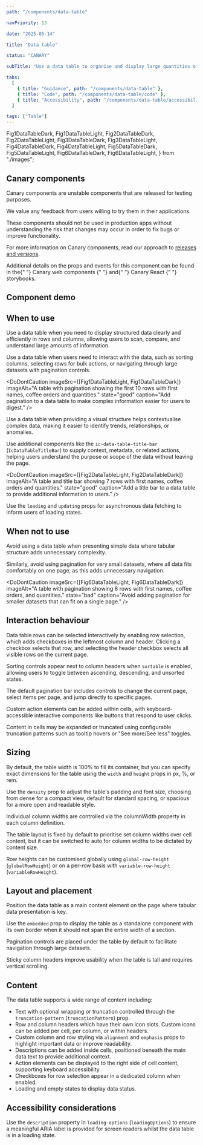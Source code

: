 ```yaml
---
path: "/components/data-table"

navPriority: 13

date: "2025-05-14"

title: "Data table"

status: "CANARY"

subTitle: "Use a data table to organise and display large quantities of related data."

tabs:
  [
    { title: "Guidance", path: "/components/data-table" },
    { title: "Code", path: "/components/data-table/code" },
    { title: "Accessibility", path: "/components/data-table/accessibility" },
  ]

tags: ["Table"]
---
```


  Fig1DataTableDark,
  Fig1DataTableLight,
  Fig2DataTableDark,
  Fig2DataTableLight,
  Fig3DataTableDark,
  Fig3DataTableLight,
  Fig4DataTableDark,
  Fig4DataTableLight,
  Fig5DataTableDark,
  Fig5DataTableLight,
  Fig6DataTableDark,
  Fig6DataTableLight,
} from "./images";

<IcAlert
  heading="Canary component"
  variant="info"
  message="This component is new and its guidance will be updated over time."
/>

## Canary components

Canary components are unstable components that are released for testing purposes.

We value any feedback from users willing to try them in their applications.

These components should not be used in production apps without understanding the risk that changes may occur in order to fix bugs or improve functionality.

For more information on Canary components, read our approach to [releases and versions](/get-started/releases-versions).

<p>
  Additional details on the props and events for this component can be found in
  the{" "}
  <IcLink
    href="https://mi6.github.io/ic-ui-kit/branches/canary/main/web-components/?path=/docs/web-components-data-table--docs"
    target="_blank"
  >
    Canary web components
  </IcLink>{" "}
  and{" "}
  <IcLink
    href="https://mi6.github.io/ic-ui-kit/branches/canary/main/react/?path=/docs/react-components-data-table--docs"
    target="_blank"
  >
    Canary React
  </IcLink>{" "}
  storybooks.
</p>

## Component demo

<ComponentPreview>
  <IcDataTable caption="Basic" columns={COLUMNS} data={DATA} />
</ComponentPreview>

## When to use

Use a data table when you need to display structured data clearly and efficiently in rows and columns, allowing users to scan, compare, and understand large amounts of information.

Use a data table when users need to interact with the data, such as sorting columns, selecting rows for bulk actions, or navigating through large datasets with pagination controls.

<DoDontCaution
  imageSrc={[Fig1DataTableLight, Fig1DataTableDark]}
  imageAlt="A table with pagination showing the first 10 rows with first names, coffee orders and quantities."
  state="good"
  caption="Add pagination to a data table to make complex information easier for users to digest."
/>

Use a data table when providing a visual structure helps contextualise complex data, making it easier to identify trends, relationships, or anomalies.

Use additional components like the `ic-data-table-title-bar` (`IcDataTableTitleBar`) to supply context, metadata, or related actions, helping users understand the purpose or scope of the data without leaving the page.

<DoDontCaution
  imageSrc={[Fig2DataTableLight, Fig2DataTableDark]}
  imageAlt="A table and title bar showing 7 rows with first names, coffee orders and quantities."
  state="good"
  caption="Add a title bar to a data table to provide additional information to users."
/>

Use the `loading` and `updating` props for asynchronous data fetching to inform users of loading states.

<DoubleDoDontCaution>
  <DoDontCaution
    imageSrc={[Fig3DataTableLight, Fig3DataTableDark]}
    imageAlt="A table in a loading state with no rows."
    state="good"
    caption="Use the loading state for passive loading, for example when loading data into the table initially."
  />
  <DoDontCaution
    imageSrc={[Fig4DataTableLight, Fig4DataTableDark]}
    imageAlt="A table showing 7 rows and an updating state."
    state="good"
    caption="Use the updating state for active loading, for example adding or removing a row from the data."
  />
</DoubleDoDontCaution>

## When not to use

Avoid using a data table when presenting simple data where tabular structure adds unnecessary complexity.

<DoubleDoDontCaution>
  <DoDontCaution
    imageSrc={[Fig5DataTableLight, Fig5DataTableDark]}
    imageAlt="A table showing 2 rows with coffees and their serving temperatures."
    state="bad"
    caption="Avoid using a data table for simple information that can be displayed another way."
  />
</DoubleDoDontCaution>

Similarly, avoid using pagination for very small datasets, where all data fits comfortably on one page, as this adds unnecessary navigation.

<DoDontCaution
  imageSrc={[Fig6DataTableLight, Fig6DataTableDark]}
  imageAlt="A table with pagination showing 8 rows with first names, coffee orders, and quantities."
  state="bad"
  caption="Avoid adding pagination for smaller datasets that can fit on a single page."
/>

## Interaction behaviour

Data table rows can be selected interactively by enabling row selection, which adds checkboxes in the leftmost column and header. Clicking a checkbox selects that row, and selecting the header checkbox selects all visible rows on the current page.

Sorting controls appear next to column headers when `sortable` is enabled, allowing users to toggle between ascending, descending, and unsorted states.

The default pagination bar includes controls to change the current page, select items per page, and jump directly to specific pages.

Custom action elements can be added within cells, with keyboard-accessible interactive components like buttons that respond to user clicks.

Content in cells may be expanded or truncated using configurable truncation patterns such as tooltip hovers or "See more/See less" toggles.

## Sizing

By default, the table width is 100% to fill its container, but you can specify exact dimensions for the table using the `width` and `height` props in px, %, or rem.

Use the `density` prop to adjust the table's padding and font size, choosing from dense for a compact view, default for standard spacing, or spacious for a more open and readable style.

Individual column widths are controlled via the columnWidth property in each column definition.

The table layout is fixed by default to prioritise set column widths over cell content, but it can be switched to auto for column widths to be dictated by content size.

Row heights can be customised globally using `global-row-height` (`globalRowHeight`) or on a per-row basis with `variable-row-height` (`variableRowHeight`).

## Layout and placement

Position the data table as a main content element on the page where tabular data presentation is key.

Use the `embedded` prop to display the table as a standalone component with its own border when it should not span the entire width of a section.

Pagination controls are placed under the table by default to facilitate navigation through large datasets.

Sticky column headers improve usability when the table is tall and requires vertical scrolling.

## Content

The data table supports a wide range of content including:

- Text with optional wrapping or truncation controlled through the `truncation-pattern` (`truncationPattern`) prop.
- Row and column headers which have their own icon slots. Custom icons can be added per cell, per column, or within headers.
- Custom column and row styling via `alignment` and `emphasis` props to highlight important data or improve readability.
- Descriptions can be added inside cells, positioned beneath the main data text to provide additional context.
- Action elements can be displayed to the right side of cell content, supporting keyboard accessibility.
- Checkboxes for row selection appear in a dedicated column when enabled.
- Loading and empty states to display data status.

## Accessibility considerations

Use the `description` property in `loading-options` (`loadingOptions`) to ensure a meaningful ARIA label is provided for screen readers whilst the data table is in a loading state.
